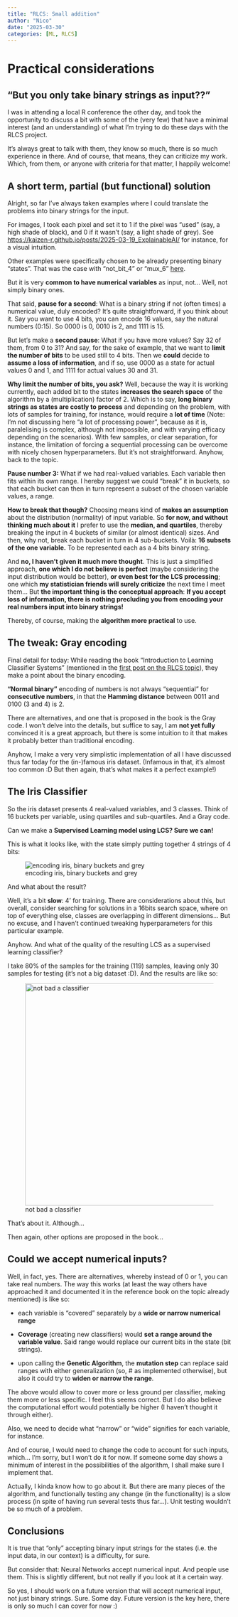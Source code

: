 ```yaml
---
title: "RLCS: Small addition"
author: "Nico"
date: "2025-03-30"
categories: [ML, RLCS]
---
```


# Practical considerations

## "But you only take binary strings as input??"

I was in attending a local R conference the other day, and took the opportunity to discuss a bit with some of the (very few) that have a minimal interest (and an understanding) of what I'm trying to do these days with the RLCS project.

It's always great to talk with them, they know so much, there is so much experience in there. And of course, that means, they can criticize my work. Which, from them, or anyone with criteria for that matter, I happily welcome!

## A short term, partial (but functional) solution

Alright, so far I've always taken examples where I could translate the problems into binary strings for the input.

For images, I took each pixel and set it to 1 if the pixel was "used" (say, a high shade of black), and 0 if it wasn't (say, a light shade of grey). See <https://kaizen-r.github.io/posts/2025-03-19_ExplainableAI/> for instance, for a visual intuition.

Other examples were specifically chosen to be already presenting binary "states". That was the case with "not_bit_4" or "mux_6" [here](https://kaizen-r.github.io/posts/2024-12-29_RLCS_fully_functional_v000/).

But it is very **common to have numerical variables** as input, not... Well, not simply binary ones.

That said, **pause for a second**: What is a binary string if not (often times) a numerical value, duly encoded? It's quite straightforward, if you think about it. Say you want to use 4 bits, you can encode 16 values, say the natural numbers (0:15). So 0000 is 0, 0010 is 2, and 1111 is 15.

But let's make a **second pause**: What if you have more values? Say 32 of them, from 0 to 31? And say, for the sake of example, that we want to **limit the number of bits** to be used still to 4 bits. Then we **could** decide to **assume a loss of information**, and if so, use 0000 as a state for actual values 0 and 1, and 1111 for actual values 30 and 31.

**Why limit the number of bits, you ask?** Well, because the way it is working currently, each added bit to the states **increases the search space** of the algorithm by a (multiplication) factor of 2. Which is to say, **long binary strings as states are costly to process** and depending on the problem, with lots of samples for training, for instance, would require a **lot of time** (Note: I'm not discussing here "a lot of processing power", because as it is, paralelising is complex, although not impossible, and with varying efficacy depending on the scenarios). With few samples, or clear separation, for instance, the limitation of forcing a sequential processing can be overcome with nicely chosen hyperparameters. But it's not straightforward. Anyhow, back to the topic.

**Pause number 3:** What if we had real-valued variables. Each variable then fits within its own range. I hereby suggest we could "break" it in buckets, so that each bucket can then in turn represent a subset of the chosen variable values, a range.

**How to break that though?** Choosing means kind of **makes an assumption** about the distribution (normality) of input variable. So **for now, and without thinking much about it** I prefer to use the **median, and quartiles**, thereby breaking the input in 4 buckets of similar (or almost identical) sizes. And then, why not, break each bucket in turn in 4 sub-buckets. Voilà: **16 subsets of the one variable.** To be represented each as a 4 bits binary string.

And **no, I haven't given it much more thought**. This is just a simplified approach, **one which I do not believe is perfect** (maybe considering the input distribution would be better), **or even best for the LCS processing**; one which **my statistician friends will surely criticize** the next time I meet them... But **the important thing is the conceptual approach**: **If you accept loss of information, there is nothing precluding you from encoding your real numbers input into binary strings!**

Thereby, of course, making the **algorithm more practical** to use.

## The tweak: Gray encoding

Final detail for today: While reading the book "Introduction to Learning Classifier Systems" (mentioned in the [first post on the RLCS topic](https://kaizen-r.github.io/posts/2024-12-08_A_new_project/)), they make a point about the binary encoding.

**"Normal binary"** encoding of numbers is not always "sequential" for **consecutive numbers**, in that the **Hamming distance** between 0011 and 0100 (3 and 4) is 2.

There are alternatives, and one that is proposed in the book is the Gray code. I won't delve into the details, but suffice to say, I am **not yet fully** convinced it is a great approach, but there is some intuition to it that makes it probably better than traditional encoding.

Anyhow, I make a very very simplistic implementation of all I have discussed thus far today for the (in-)famous iris dataset. (Infamous in that, it's almost too common :D But then again, that's what makes it a perfect example!)

## The Iris Classifier

So the iris dataset presents 4 real-valued variables, and 3 classes. Think of 16 buckets per variable, using quartiles and sub-quartiles. And a Gray code.

Can we make a **Supervised Learning model using LCS? Sure we can!**

This is what it looks like, with the state simply putting together 4 strings of 4 bits:

![encoding iris, binary buckets and grey](encoding_iris_with_buckets_and_gray.jpg)

And what about the result?

Well, it's a bit **slow**: 4' for training. There are considerations about this, but overall, consider searching for solutions in a 16bits search space, where on top of everything else, classes are overlapping in different dimensions... But no excuse, and I haven't continued tweaking hyperparameters for this particular example.

Anyhow. And what of the quality of the resulting LCS as a supervised learning classifier?

I take 80% of the samples for the training (119) samples, leaving only 30 samples for testing (it's not a big dataset :D). And the results are like so:

![not bad a classifier](iris_classifier_quality.jpg){width="500"}

That's about it. Although...

Then again, other options are proposed in the book...

## Could we accept numerical inputs?

Well, in fact, yes. There are alternatives, whereby instead of 0 or 1, you can take real numbers. The way this works (at least the way others have approached it and documented it in the reference book on the topic already mentioned) is like so:

-   each variable is "covered" separately by a **wide or narrow numerical range**

-   **Coverage** (creating new classifiers) would **set a range around the variable value**. Said range would replace our current bits in the state (bit strings).

-   upon calling the **Genetic Algorithm**, the **mutation step** can replace said ranges with either generalization (so, \# as implemented otherwise), but also it could try to **widen or narrow the range**.

The above would allow to cover more or less ground per classifier, making them more or less specific. I feel this seems correct. But I do also believe the computational effort would potentially be higher (I haven't thought it through either).

Also, we need to decide what "narrow" or "wide" signifies for each variable, for instance.

And of course, I would need to change the code to account for such inputs, which... I'm sorry, but I won't do it for now. If someone some day shows a minimum of interest in the possibilities of the algorithm, I shall make sure I implement that.

Actually, I kinda know how to go about it. But there are many pieces of the algorithm, and functionally testing any change (in the functionality) is a slow process (in spite of having run several tests thus far...). Unit testing wouldn't be so much of a problem.

## Conclusions

It is true that "only" accepting binary input strings for the states (i.e. the input data, in our context) is a difficulty, for sure.

But consider that: Neural Networks accept numerical input. And people use them. This is slightly different, but not really if you look at it a certain way.

So yes, I should work on a future version that will accept numerical input, not just binary strings. Sure. Some day. Future version is the key here, there is only so much I can cover for now :)
